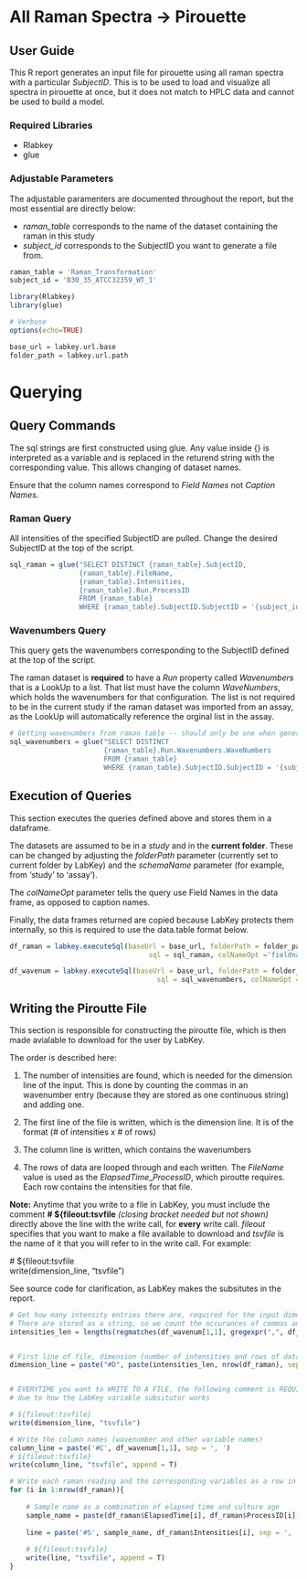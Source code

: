 # All Raman Spectra -> Pirouette
## User Guide
This R report generates an input file for pirouette using all raman spectra with a particular *SubjectID*. This is 
to be used to load and visualize all spectra in pirouette at once, but it does not match to HPLC data and cannot be 
used to build a model.
   
### Required Libraries
* Rlabkey
* glue
   
### Adjustable Parameters
The adjustable paramenters are documented throughout the report, but the most essential are directly
below:
    
* *raman_table* corresponds to the name of the dataset containing the raman in this study
* *subject_id* corresponds to the SubjectID you want to generate a file from.

```r
raman_table = 'Raman_Transformation'
subject_id = 'B30_35_ATCC32359_WT_1'
```

```r
library(Rlabkey)
library(glue)

# Verbose
options(echo=TRUE)

base_url = labkey.url.base
folder_path = labkey.url.path
```

# Querying 

## Query Commands

The sql strings are first constructed using glue. Any value inside {}
is interpreted as a variable and is replaced in the returend string with the
corresponding value. This allows changing of dataset names.

Ensure that the column names correspond to *Field Names* not *Caption Names.*
    
### Raman Query
All intensities of the specified SubjectID are pulled. Change the desired SubjectID at
the top of the script.

```r
sql_raman = glue("SELECT DISTINCT {raman_table}.SubjectID,
                 {raman_table}.FileName,
                 {raman_table}.Intensities,
				 {raman_table}.Run.ProcessID	
                 FROM {raman_table}
                 WHERE {raman_table}.SubjectID.SubjectID = '{subject_id}'")
```

### Wavenumbers Query
This query gets the wavenumbers corresponding to the SubjectID defined at the top of the script.

The raman dataset is **required** to have a *Run* property called *Wavenumbers* that is a LookUp to 
a list. That list must have the column *WaveNumbers*, which holds the wavenumbers for that configuration.
The list is not required to be in the current study if the raman dataset was imported from an assay, as the
LookUp will automatically reference the orginal list in the assay.
   
```r
# Getting wavenumbers from raman table -- should only be one when generating piroutte file.
sql_wavenumbers = glue("SELECT DISTINCT
                       {raman_table}.Run.Wavenumbers.WaveNumbers
                       FROM {raman_table}
                       WHERE {raman_table}.SubjectID.SubjectID = '{subject_id}'")

```
   
## Execution of Queries

This section executes the queries defined above and stores them in a dataframe.

The datasets are assumed to be in a *study* and in the **current folder**.
These can be changed by adjusting the *folderPath* parameter (currently set to current folder by LabKey)
and the *schemaName* parameter (for example, from 'study' to 'assay').

The *colNameOpt* parameter tells the query use Field Names in the data frame, as opposed to caption names.

Finally, the data frames returned are copied because LabKey protects them internally, so this is required to use the
data.table format below.
   
```r
df_raman = labkey.executeSql(baseUrl = base_url, folderPath = folder_path, schemaName='study',
                                  sql = sql_raman, colNameOpt ='fieldname')

df_wavenum = labkey.executeSql(baseUrl = base_url, folderPath = folder_path, schemaName='study',
                                    sql = sql_wavenumbers, colNameOpt = 'fieldname')

```
## Writing the Piroutte File

This section is responsible for constructing the piroutte file, which is then made avialable to download
for the user by LabKey.

The order is described here:
   
1. The number of intensities are found, which is needed for the dimension line of the input. This is done
by counting the commas in an wavenumber entry (because they are stored as one continuous string) and adding one.

2. The first line of the file is written, which is the dimension line. It is of the format (# of intensities x # of rows)
   
3. The column line is written, which contains the wavenumbers

4. The rows of data are looped through and each written. The *FileName* value is used as the *ElapsedTime*_*ProcessID*, which piroutte requires. Each row contains the intensities for that file.
   
**Note:** Anytime that you write to a file in LabKey, you must include the comment **# ${fileout:tsvfile** *(closing bracket needed but not shown)* directly above the line with the write call, for **every** write call. *fileout* specifies that you want to make a file
available to download and *tsvfile* is the name of it that you will refer to in the write call. For example:  
   
   # ${fileout:tsvfile  
   write(dimension_line, "tsvfile")
   
See source code for clarification, as LabKey makes the subsitutes in the report.
                                
```r

# Get how many intensity entries there are, required for the input dimension size.
# There are stored as a string, so we count the occurances of commas and add one
intensities_len = lengths(regmatches(df_wavenum[1,1], gregexpr(",", df_wavenum[1,1]))) + 1


# First line of file, dimension (number of intensities and rows of data)
dimension_line = paste("#D", paste(intensities_len, nrow(df_raman), sep='x'), sep=', ')


# EVERYTIME you want to WRITE TO A FILE, the following comment is REQUIRED on the line directly above it
# due to how the LabKey variable subsitutor works

# ${fileout:tsvfile}
write(dimension_line, "tsvfile")

# Write the column names (wavenumber and other variable names)
column_line = paste('#C', df_wavenum[1,1], sep = ', ')
# ${fileout:tsvfile}
write(column_line, "tsvfile", append = T)

# Write each raman reading and the corresponding variables as a row in the file
for (i in 1:nrow(df_raman)){
   
    # Sample name as a combination of elapsed time and culture age
    sample_name = paste(df_raman$ElapsedTime[i], df_raman$ProcessID[i], sep='_')
    
    line = paste('#S', sample_name, df_raman$Intensities[i], sep = ', ')
    
    # ${fileout:tsvfile}
    write(line, "tsvfile", append = T)
}
```
